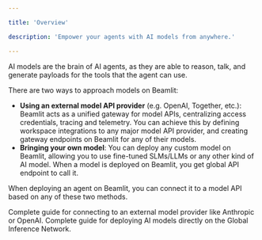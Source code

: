 ```yaml
---

title: 'Overview'

description: 'Empower your agents with AI models from anywhere.'

---
```


AI models are the brain of AI agents, as they are able to reason, talk, and generate payloads for the tools that the agent can use. 

There are two ways to approach models on Beamlit: 

- **Using an external model API provider** (e.g. OpenAI, Together, etc.): Beamlit acts as a unified gateway for model APIs, centralizing access credentials, tracing and telemetry. You can achieve this by defining workspace integrations to any major model API provider, and creating gateway endpoints on Beamlit for any of their models.
- **Bringing your own model**: You can deploy any custom model on Beamlit, allowing you to use fine-tuned SLMs/LLMs or any other kind of AI model. When a model is deployed on Beamlit, you get global API endpoint to call it.

When deploying an agent on Beamlit, you can connect it to a model API based on any of these two methods. 

<Card title="External model APIs" icon="circle-nodes" href="/Models/External-model-endpoints">
Complete guide for connecting to an external model provider like Anthropic or OpenAI. 
</Card>

<Card title="Custom model deployment APIs" icon="box" href="/Models/Model-deployment">
Complete guide for deploying AI models directly on the Global Inference Network.
</Card>